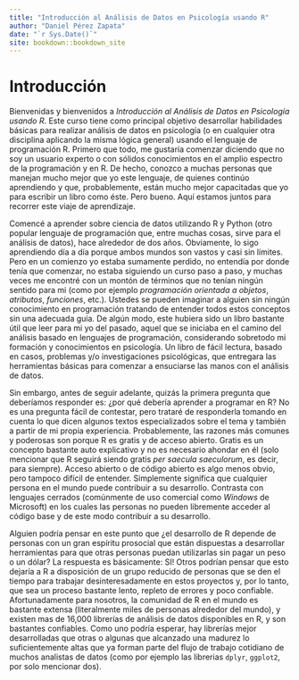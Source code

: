 ```yaml
--- 
title: "Introducción al Análisis de Datos en Psicología usando R"
author: "Daniel Pérez Zapata"
date: "`r Sys.Date()`"
site: bookdown::bookdown_site
---
```


# Introducción

Bienvenidas y bienvenidos a *Introducción al Análisis de Datos en Psicología usando R*. Este curso tiene como principal objetivo desarrollar habilidades básicas para realizar análisis de datos en psicología (o en cualquier otra disciplina aplicando la misma lógica general) usando el lenguaje de programación R. Primero que todo, me gustaría comenzar diciendo que no soy un usuario experto o con sólidos conocimientos en el amplio espectro de la programación y en R. De hecho, conozco a muchas personas que manejan mucho mejor que yo este lenguaje, de quienes continúo aprendiendo y que, probablemente, están mucho mejor capacitadas que yo para escribir un libro como éste. Pero bueno. Aquí estamos juntos para recorrer este viaje de aprendizaje. 

Comencé a aprender sobre ciencia de datos utilizando R y Python (otro popular lenguaje de programación que, entre muchas cosas, sirve para el análisis de datos), hace alrededor de dos años. Obviamente, lo sigo aprendiendo día a día porque ambos mundos son vastos y casi sin límites. Pero en un comienzo yo estaba sumamente perdido, no entendía por donde tenía que comenzar, no estaba siguiendo un curso paso a paso, y muchas veces me encontré con un montón de términos que no tenían ningún sentido para mi (como por ejemplo *programación orientada a objetos*, *atributos*, *funciones*, etc.). Ustedes se pueden imaginar a alguien sin ningún conocimiento en programación tratando de entender todos estos conceptos sin una adecuada guía. De algún modo, este hubiera sido un libro bastante útil que leer para mi yo del pasado, aquel que se iniciaba en el camino del análisis basado en lenguajes de programación, considerando sobretodo mi formación y conocimientos en psicología. Un libro de fácil lectura, basado en casos, problemas y/o investigaciones psicológicas, que entregara las herramientas básicas para comenzar a ensuciarse las manos con el análisis de datos. 

Sin embargo, antes de seguir adelante, quizás la primera pregunta que deberíamos responder es: ¿por qué debería aprender a programar en R? No es una pregunta fácil de contestar, pero trataré de responderla tomando en cuenta lo que dicen algunos textos especializados sobre el tema y también a partir de mi propia experiencia. Probablemente, las razones más comunes y poderosas son porque R es gratis y de acceso abierto. Gratis es un concepto bastante auto explicativo y no es necesario ahondar en él (solo mencionar que R seguirá siendo gratis *per saecula saeculorum*, es decir, para siempre). Acceso abierto o de código abierto es algo menos obvio, pero tampoco difícil de entender. Simplemente significa que cualquier persona en el mundo puede contribuir a su desarrollo. Contrasta con lenguajes cerrados (comúnmente de uso comercial como *Windows* de Microsoft) en los cuales las personas no pueden libremente acceder al código base y de este modo contribuir a su desarrollo. 

Alguien podría pensar en este punto que ¿el desarrollo de R depende de personas con un gran espíritu prosocial que están dispuestas a desarrollar herramientas para que otras personas puedan utilizarlas sin pagar un peso o un dólar? La respuesta es básicamente: SI! Otros podrían pensar que esto dejaría a R a disposición de un grupo reducido de personas que se den el tiempo para trabajar desinteresadamente en estos proyectos y, por lo tanto, que sea un proceso bastante lento, repleto de errores y poco confiable. Afortunadamente para nosotros, la comunidad de R en el mundo es bastante extensa (literalmente miles de personas alrededor del mundo), y existen mas de 16,000 librerías de análisis de datos disponibles en R, y son bastantes confiables. Como uno podría esperar, hay librerías mejor desarrolladas que otras o algunas que alcanzado una madurez lo suficientemente altas que ya forman parte del flujo de trabajo cotidiano de muchos analistas de datos (como por ejemplo las librerias `dplyr`, `ggplot2`, por solo mencionar dos).


